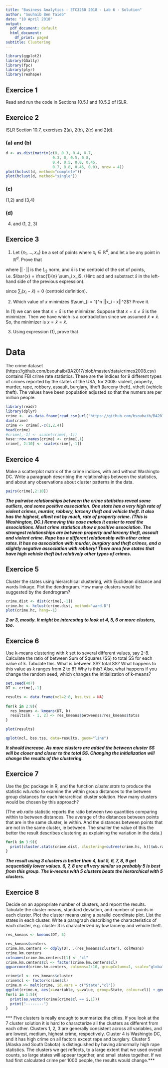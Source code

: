 ```yaml
---
title: "Business Analytics - ETC3250 2018 - Lab 6 - Solution"
author: "Souhaib Ben Taieb"
date: "10 April 2018"
output:
  pdf_document: default
  html_document:
    df_print: paged
subtitle: Clustering
---
```



```r
library(ggplot2)
library(GGally)
library(fpc)
library(plyr)
library(reshape)
```


## Exercice 1

Read and run the code in Sections 10.5.1 and 10.5.2 of ISLR.

## Exercice 2

ISLR Section 10.7, exercises 2(a), 2(b), 2(c) and 2(d).

### (a) and (b)
```r

d <- as.dist(matrix(c(0, 0.3, 0.4, 0.7, 
                     0.3, 0, 0.5, 0.8,
                     0.4, 0.5, 0.0, 0.45,
                     0.7, 0.8, 0.45, 0.0), nrow = 4))
plot(hclust(d, method="complete"))
plot(hclust(d, method="single"))
```

### (c)

(1,2) and (3,4)

### (d)

(4) and (1, 2, 3)



## Exercice 3

1. Let $\{x_1, \dots, x_n\}$ be a set of points where $x_i \in \mathbb{R}^d$, and let $x$ be any point in $\mathbb{R}^d$. Prove that

\begin{equation}
\sum_{i = 1}^n ||x_i - x||^2 = \sum_{i}|| x_i - \bar{x} ||^2 + n~  || \bar{x} - x ||^2, \quad (1)
\end{equation}
where $||\cdot||$ is the $L_2$ norm, and $\bar{x}$ is the centroid of the set of points, i.e. $\bar{x} = \frac{1}{n} \sum_i x_i$. (Hint: add and substract $\bar{x}$ in the left-hand side of the previous expression).


\begin{align}
& \sum_{i = 1}^n ||x_i - x||^2 \\
&= \sum_{i = 1}^n ||x_i - \bar{x} + \bar{x} - x||^2 \\
&= \sum_{i = 1}^n ||x_i - \bar{x}||^2 + || \bar{x} - x||^2 + 2 (x_i - \bar{x})^{'} (\bar{x} - x) \\
&= \sum_{i = 1}^n ||x_i - \bar{x}||^2 + n~  || \bar{x} - x ||^2, 
\end{align}
since $\sum_i (x_i - \bar{x}) = 0$ (centroid definition).


2. Which value of $x$ minimizes $\sum_{i = 1}^n ||x_i - x||^2$? Prove it.

In (1) we can see that $x = \bar{x}$ is the minimizer. Suppose that $x = \tilde{x} \neq \bar{x}$ is the minimizer. Then we have
\begin{align}
& \sum_{i = 1}^n ||x_i - \tilde{x}||^2 < \sum_{i = 1}^n ||x_i - \bar{x}||^2  \\
\implies & \sum_{i}|| x_i - \bar{x} ||^2 + n~  || \bar{x} - \tilde{x} ||^2 \leq \sum_{i}|| x_i - \bar{x} ||^2 + n~  || \bar{x} - \bar{x} ||^2 \leq \sum_{i}|| x_i - \bar{x} ||^2
\end{align}
which is a contradiction since we assumed $\tilde{x} \neq \bar{x}$. So, the minimizer is $x = \tilde{x} = \bar{x}$.




3. Using expression (1), prove that

\begin{equation}
\sum_{i, j} ||x_i - x_j||^2 = 2 n \sum_{i}|| x_i - \bar{x} ||^2
\end{equation}


\begin{align}
& \sum_{i, j} ||x_i - x_j||^2 \\
&= \sum_{j}( \sum_{i}|| x_i - \bar{x} ||^2 + n~  || \bar{x} - x_j ||^2)\\
&= 2 n \sum_{i}|| x_i - \bar{x} ||^2
\end{align}

# Data 

The crime dataset (https://github.com/bsouhaib/BA2017/blob/master/data/crimes2008.csv) contains FBI crime rate statistics. These are the indices for 9 different types of crimes reported by the states of the USA, for 2008: violent, property, murder, rape, robbery, assault, burglary, ltheft (larceny theft), vtheft (vehicle theft). The values have been population adjusted so that the numers are per million people.

```r
library(readr)
library(dplyr)
crime <-  as.data.frame(read_csv(url("https://github.com/bsouhaib/BA2018/raw/master/data/crimes2008.csv")))
dim(crime)
crime <- crime[,-c(1,2,4)]
head(crime)
#crime[,-1] <- scale(crime[,-1])
base::row.names(crime) <- crime[,1]
crime[, 2:10] <- scale(crime[,-1])
```

## Exercice 4

Make a scatterplot matrix of the crime indices, with and without Washingto DC. Write a paragraph describing the relationships between the statistics, and about any observations about cluster patterns in the data.

```r
pairs(crime[,2:10])
```

***The pairwise relationships between the crime statistics reveal some outliers, and some positive association. One state has a very high rate of violent crimes, murder, robbery, larceny theft and vehicle theft. It also has the highest, albeit not by much, rate of property crime. (This  is Washington, DC.) Removing this case makes it easier to read the associations. Most crime statistics show a positive association. The strongest relationships are between property and larceny theft, assault and violent crime. Rape has a different relationship with other crime rates. It has no association with murder, burglary and theft crimes, and a slightly negative association with robbery!  There area few states that have high vehicle theft but relatively other types of crimes.***

## Exercice 5

Cluster the states using hierarchical clustering, with Euclidean distance and wards linkage. Plot the dendrogram. How many clusters would be suggested by the dendrogram?

```r
crime.dist <- dist(crime[,-1])
crime.hc <- hclust(crime.dist, method="ward.D")
plot(crime.hc, hang=-1)
```

***2 or 3, mostly. It might be interesting to look at 4, 5, 6 or more clusters, too.***


## Exercice 6

Use k-means clustering with *k* set to several different values, say 2-8. Calculate the ratio of between Sum of Squares (SS) to total SS for each value of k. Tabulate this. What is between SS? total SS? What happens to this value as $k$ ranges from 2 to 8? Why is this? Also, what happens if you change the random seed, which changes the initialization of k-means?

```r
set.seed(407)
DT <- crime[,-1]

results <- data.frame(ncl=2:8, bss.tss = NA)
                 
for(k in 2:8){
  res_kmeans <- kmeans(DT, k)
  results[k - 1, 2] <- res_kmeans$betweenss/res_kmeans$totss
}

plot(results)

qplot(ncl, bss.tss, data=results, geom="line")
```

***It should increase. As more clusters are added the between cluster SS will be closer and closer to the total SS. Changing the initialization will change the results of the clustering.***

## Exercice 7

Use the *fpc* package in R, and the function *cluster.stats* to produce the statistic *wb.ratio* to examine the within group distances to the between group distances for each hierarchical cluster solution. How many clusters would be chosen by this approach? 

(The *wb.ratio* statistic reports the ratio between two quantities comparing within to between distances. The average of the distances between points that are in the same cluster, ie within. And the distances between points that are not in the same cluster, ie between. The smaller the value of this the better the result describes clustering as explaining the variation in the data.)


```r
for(k in 3:9){
  print(cluster.stats(crime.dist, clustering=cutree(crime.hc, k))$wb.ratio)
}
```

***The result using 3 clusters is better than 4, but 5, 6, 7, 8, 9 get sequentially lower values. 6, 7, 8 are all very similar so probably 5 is best from this group. The k-means with 5 clusters beats the hierarchical with 5 clusters.***

## Exercice 8

Decide on an appropriate number of clusters, and report the results. Tabulate the cluster means, standard deviation, and number of points in each cluster. Plot the cluster means using a parallel coordinate plot. List the states in each cluster. Write a paragraph describing the characteristics of each cluster, e.g. cluster 3 is characterized by low larceny and vehicle theft.

```r
res_kmeans <- kmeans(DT, 5)

res_kmeans$centers
crime.km.centers <- ddply(DT, .(res_kmeans$cluster), colMeans)
crime.km.centers
colnames(crime.km.centers)[1] <- "cl"
crime.km.centers$cl <- factor(crime.km.centers$cl)
ggparcoord(crime.km.centers, columns=2:10, groupColumn=1, scale="globalminmax")
```

```r
crime$cl <- res_kmeans$cluster
crime$cl <- factor(crime$cl)
crime.m <- melt(crime, id.vars = c("State","cl"))
ggplot(crime.m, aes(x=variable, y=value, group=State, colour=cl)) + geom_line() + facet_wrap(~cl, ncol=1)
for(i in 1:5){
  print(as.vector(crime[crime$cl == i,1]))
  print("--------")
}
```


*** Five clusters is really enough to summarize the cities. If you look at the 7 cluster solution it is hard to characterize all the clusters as different from each other. Clusters 1, 2, 3 are generally consistent across all variables, and are lowest, medium, highest crime, respectively. Cluster 4 is Washingto DC, and it has high crime on all factors except rape and burglary. Cluster 5 (Alaska and South Dakota) is distinguished by having abnormally high rape statistics. The clusters we get reflects, to a large extent that we used overall counts, so large states will appear together, and small states together. If we had first calculated crime per 1000 people, the results would change.***

